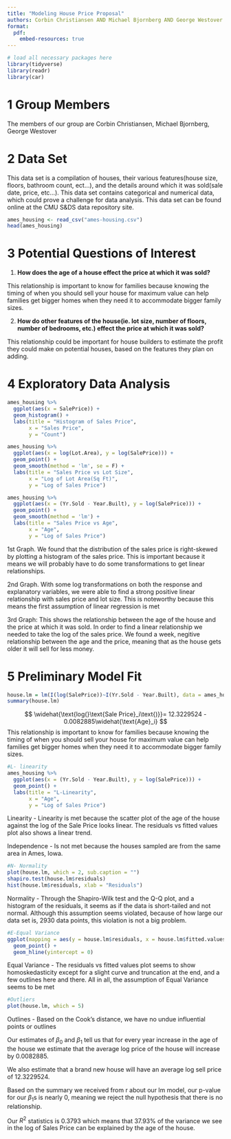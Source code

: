 ```yaml
---
title: "Modeling House Price Proposal"
authors: Corbin Christiansen AND Michael Bjornberg AND George Westover
format: 
  pdf:
    embed-resources: true 
---
```


```{=html}
<style type="text/css">
h1.title {
  font-size: 40px;
  text-align: center;
}
</style>
```

```r
# load all necessary packages here
library(tidyverse)
library(readr)
library(car)
```

# 1 Group Members

The members of our group are Corbin Christiansen, Michael Bjornberg, George Westover

# 2 Data Set

This data set is a compilation of houses, their various features(house size, floors, bathroom count, ect...), and the details around which it was sold(sale date, price, etc...). This data set contains categorical and numerical data, which could prove a challenge for data analysis. This data set can be found online at the CMU S&DS data repository site. 

```r
ames_housing <- read_csv("ames-housing.csv")
head(ames_housing)
```

# 3 Potential Questions of Interest

1.
**How does the age of a house effect the price at which it was sold?**

This relationship is important to know for families because knowing the timing of when you should sell your house for maximum value can help families get bigger homes when they need it to accommodate bigger family sizes.

2.
**How do other features of the house(ie. lot size, number of floors, number of bedrooms, etc.) effect the price at which it was sold?**

This relationship could be important for house builders to estimate the profit they could make on potential houses, based on the features they plan on adding.

# 4 Exploratory Data Analysis
```r
ames_housing %>%
  ggplot(aes(x = SalePrice)) +
  geom_histogram() +
  labs(title = "Histogram of Sales Price",
       x = "Sales Price",
       y = "Count")

ames_housing %>%
  ggplot(aes(x = log(Lot.Area), y = log(SalePrice))) +
  geom_point() +
  geom_smooth(method = 'lm', se = F) +
  labs(title = "Sales Price vs Lot Size", 
       x = "Log of Lot Area(Sq Ft)",
       y = "Log of Sales Price")

ames_housing %>%
  ggplot(aes(x = (Yr.Sold - Year.Built), y = log(SalePrice))) +
  geom_point() +
  geom_smooth(method = 'lm') +
  labs(title = "Sales Price vs Age",
       x = "Age",
       y = "Log of Sales Price")
```
1st Graph. We found that the distribution of the sales price is right-skewed by plotting a histogram of the sales price. This is important because it means we will probably have to do some transformations to get linear relationships.

2nd Graph. With some log transformations on both the response and explanatory variables, we were able to find a strong positive linear relationship with sales price and lot size. This is noteworthy because this means the first assumption of linear regression is met

3rd Graph:
This shows the relationship between the age of the house and the price at which it was sold. In order to find a linear relationship we needed to take the log of the sales price. We found a week, negitive relationship between the age and the price, meaning that as the house gets older it will sell for less money.

# 5 Preliminary Model Fit
```r
house.lm = lm(I(log(SalePrice))~I(Yr.Sold - Year.Built), data = ames_housing)
summary(house.lm)
```

$$
\widehat{\text{log(}\text{Sale Price}_i\text{)}}= 12.3229524 - 0.0082885\widehat{\text{Age}_i}
$$
This relationship is important to know for families because knowing the timing of when you should sell your house for maximum value can help families get bigger homes when they need it to accommodate bigger family sizes.

```r
#L- linearity
ames_housing %>%
  ggplot(aes(x = (Yr.Sold - Year.Built), y = log(SalePrice))) +
  geom_point() +
  labs(title = "L-Linearity",
       x = "Age",
       y = "Log of Sales Price")
```

Linearity - Linearity is met because the scatter plot of the age of the house against the log of the Sale Price looks linear. The residuals vs fitted values plot also shows a linear trend.

Independence - Is not met because the houses sampled are from the same area in Ames, Iowa.

```r
#N- Normality
plot(house.lm, which = 2, sub.caption = "")
shapiro.test(house.lm$residuals)
hist(house.lm$residuals, xlab = "Residuals")
```

Normality - Through the Shapiro-Wilk test and the Q-Q plot, and a histogram of the residuals, it seems as if the data is short-tailed and not normal. Although this assumption seems violated, because of how large our data set is, 2930 data points, this violation is not a big problem.

```r
#E-Equal Variance
ggplot(mapping = aes(y = house.lm$residuals, x = house.lm$fitted.values)) +
  geom_point() +
  geom_hline(yintercept = 0)
```

Equal Variance - The residuals vs fitted values plot seems to show homoskedasticity except for a slight curve and truncation at the end, and a few outlines here and there. All in all, the assumption of Equal Variance seems to be met

```r
#Outliers
plot(house.lm, which = 5)
```
Outlines - Based on the Cook's distance, we have no undue influential points or outlines


Our estimates of $\beta_0$ and $\beta_1$ tell us that for every year increase in the age of the house we estimate that the average log price of the house will increase by 0.0082885.

We also estimate that a brand new house will have an average log sell price of 12.3229524.

Based on the summary we received from r about our lm model, our p-value for our $\beta_1$s is nearly 0, meaning we reject the null hypothesis that there is no relationship.

Our $R^2$ statistics is 0.3793 which means that 37.93% of the variance we see in the log of Sales Price can be explained by the age of the house.


